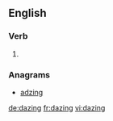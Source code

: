 
==English==

===Verb===
{{head|en}}

# {{present participle of|daze}}

===Anagrams===
* [[adzing#English|adzing]]

[[de:dazing]]
[[fr:dazing]]
[[vi:dazing]]